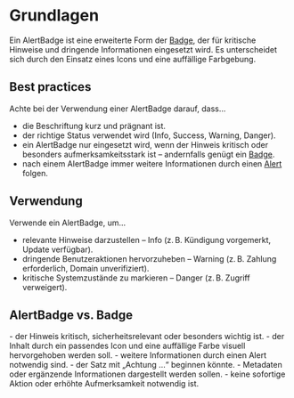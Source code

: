 # Grundlagen

Ein AlertBadge ist eine erweiterte Form der [Badge](/03-components/status/badge), der für kritische Hinweise und dringende Informationen eingesetzt wird. Es unterscheidet sich durch den Einsatz eines Icons und eine auffällige Farbgebung.

## Best practices

Achte bei der Verwendung einer AlertBadge darauf, dass...

- die Beschriftung kurz und prägnant ist.
- der richtige Status verwendet wird (Info, Success, Warning, Danger).
- ein AlertBadge nur eingesetzt wird, wenn der Hinweis kritisch oder besonders aufmerksamkeitsstark ist – andernfalls genügt ein [Badge](/03-components/status/badge).
- nach einem AlertBadge immer weitere Informationen durch einen [Alert](/03-components/status/alert) folgen.

## Verwendung

Verwende ein AlertBadge, um...

- relevante Hinweise darzustellen – Info (z. B. Kündigung vorgemerkt, Update verfügbar).
- dringende Benutzeraktionen hervorzuheben – Warning (z. B. Zahlung erforderlich, Domain unverifiziert).
- kritische Systemzustände zu markieren – Danger (z. B. Zugriff verweigert).



## AlertBadge vs. Badge

<DoAndDont>
  <Plain heading="Verwende ein AlertBadge, wenn z. B. ...">
    - der Hinweis kritisch, sicherheitsrelevant oder besonders wichtig ist.
    - der Inhalt durch ein passendes Icon und eine auffällige Farbe visuell hervorgehoben werden soll.
    - weitere Informationen durch einen Alert notwendig sind.
    - der Satz mit „Achtung …“ beginnen könnte.

  </Plain>

  <Plain heading="Verwende ein Badge, wenn z. B. ...">
    - Metadaten oder ergänzende Informationen dargestellt werden sollen.
    - keine sofortige Aktion oder erhöhte Aufmerksamkeit notwendig ist.

  </Plain>
</DoAndDont>
